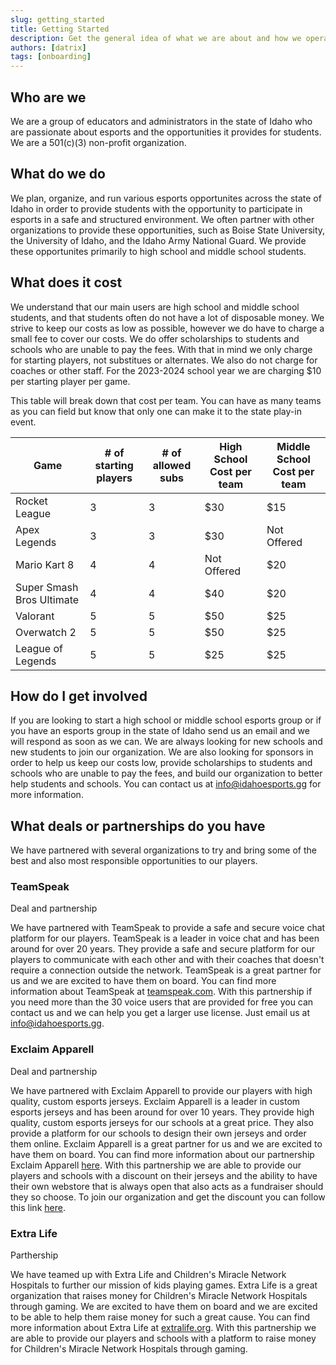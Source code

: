```yaml
---
slug: getting_started
title: Getting Started
description: Get the general idea of what we are about and how we operate.
authors: [datrix]
tags: [onboarding]
---
```


## Who are we

We are a group of educators and administrators in the state of Idaho who are passionate about esports and the opportunities it provides for students. We are a 501(c)(3) non-profit organization.

## What do we do

We plan, organize, and run various esports opportunites across the state of Idaho in order to provide students with the opportunity to participate in esports in a safe and structured environment. We often partner with other organizations to provide these opportunities, such as Boise State University, the University of Idaho, and the Idaho Army National Guard. We provide these opportunites primarily to high school and middle school students.

## What does it cost

We understand that our main users are high school and middle school students, and that students often do not have a lot of disposable money. We strive to keep our costs as low as possible, however we do have to charge a small fee to cover our costs. We do offer scholarships to students and schools who are unable to pay the fees. With that in mind we only charge for starting players, not substitues or alternates. We also do not charge for coaches or other staff. For the 2023-2024 school year we are charging $10 per starting player per game.

This table will break down that cost per team. You can have as many teams as you can field but know that only one can make it to the state play-in event.

|Game|# of starting players | # of allowed subs|High School Cost per team|Middle School Cost per team|
|---|---|---|---|---|
|Rocket League| 3 | 3|$30|$15|
|Apex Legends| 3 |3|$30|Not Offered|
|Mario Kart 8| 4|4|Not Offered|$20|
|Super Smash Bros Ultimate| 4|4|$40|$20|
|Valorant| 5|5|$50|$25|
|Overwatch 2|5|5|$50|$25|
|League of Legends|5|5|$25|$25|

## How do I get involved

If you are looking to start a high school or middle school esports group or if you have an esports group in the state of Idaho send us an email and we will respond as soon as we can. We are always looking for new schools and new students to join our organization. We are also looking for sponsors in order to help us keep our costs low, provide scholarships to students and schools who are unable to pay the fees, and build our organization to better help students and schools. You can contact us at [info@idahoesports.gg](mailto:info@idahoesports.gg) for more information.

## What deals or partnerships do you have

We have partnered with several organizations to try and bring some of the best and also most responsible opportunities to our players.

### TeamSpeak

Deal and partnership

We have partnered with TeamSpeak to provide a safe and secure voice chat platform for our players. TeamSpeak is a leader in voice chat and has been around for over 20 years. They provide a safe and secure platform for our players to communicate with each other and with their coaches that doesn't require a connection outside the network. TeamSpeak is a great partner for us and we are excited to have them on board. You can find more information about TeamSpeak at [teamspeak.com](https://teamspeak.com/). With this partnership if you need more than the 30 voice users that are provided for free you can contact us and we can help you get a larger use license. Just email us at [info@idahoesports.gg](mailto:info@idahoesports.gg).

### Exclaim Apparell

Deal and partnership

We have partnered with Exclaim Apparell to provide our players with high quality, custom esports jerseys. Exclaim Apparell is a leader in custom esports jerseys and has been around for over 10 years. They provide high quality, custom esports jerseys for our schools at a great price. They also provide a platform for our schools to design their own jerseys and order them online. Exclaim Apparell is a great partner for us and we are excited to have them on board. You can find more information about our partnership Exclaim Apparell [here](https://drive.google.com/file/d/1agG5jXa-HLg-6XgAiM59maVtjwnpdHEd/view?usp=sharing). With this partnership we are able to provide our players and schools with a discount on their jerseys and the ability to have their own webstore that is always open that also acts as a fundraiser should they so choose. To join our organization and get the discount you can follow this link [here](https://exclaim.gg/enroll/afc12p3n/IEA).

### Extra Life

Parthership

We have teamed up with Extra Life and Children's Miracle Network Hospitals to further our mission of kids playing games. Extra Life is a great organization that raises money for Children's Miracle Network Hospitals through gaming. We are excited to have them on board and we are excited to be able to help them raise money for such a great cause. You can find more information about Extra Life at [extralife.org](https://www.extra-life.org/). With this partnership we are able to provide our players and schools with a platform to raise money for Children's Miracle Network Hospitals through gaming.

